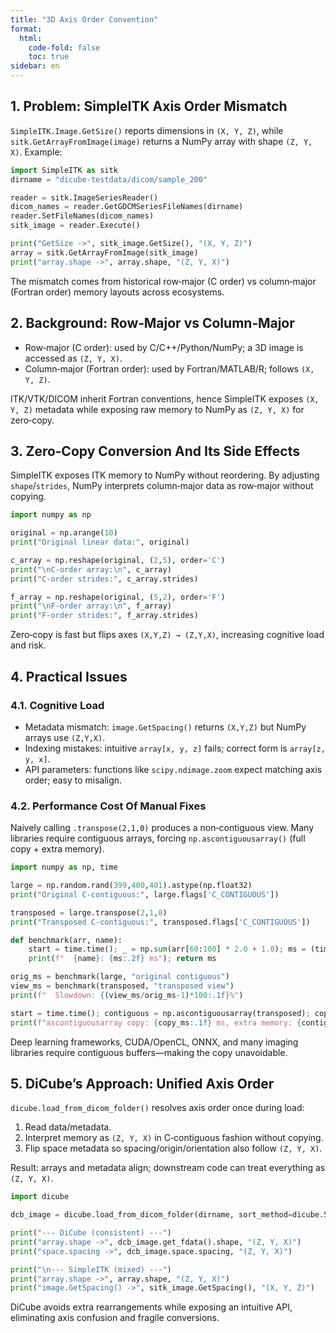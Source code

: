 ```yaml
---
title: "3D Axis Order Convention"
format:
  html:
    code-fold: false
    toc: true
sidebar: en
---
```


## 1. Problem: SimpleITK Axis Order Mismatch

`SimpleITK.Image.GetSize()` reports dimensions in `(X, Y, Z)`, while `sitk.GetArrayFromImage(image)` returns a NumPy array with shape `(Z, Y, X)`. Example:

```python
import SimpleITK as sitk
dirname = "dicube-testdata/dicom/sample_200"

reader = sitk.ImageSeriesReader()
dicom_names = reader.GetGDCMSeriesFileNames(dirname)
reader.SetFileNames(dicom_names)
sitk_image = reader.Execute()

print("GetSize ->", sitk_image.GetSize(), "(X, Y, Z)")
array = sitk.GetArrayFromImage(sitk_image)
print("array.shape ->", array.shape, "(Z, Y, X)")
```

The mismatch comes from historical row‑major (C order) vs column‑major (Fortran order) memory layouts across ecosystems.

## 2. Background: Row‑Major vs Column‑Major

- Row‑major (C order): used by C/C++/Python/NumPy; a 3D image is accessed as `(Z, Y, X)`.
- Column‑major (Fortran order): used by Fortran/MATLAB/R; follows `(X, Y, Z)`.

ITK/VTK/DICOM inherit Fortran conventions, hence SimpleITK exposes `(X, Y, Z)` metadata while exposing raw memory to NumPy as `(Z, Y, X)` for zero‑copy.

## 3. Zero‑Copy Conversion And Its Side Effects

SimpleITK exposes ITK memory to NumPy without reordering. By adjusting `shape`/`strides`, NumPy interprets column‑major data as row‑major without copying.

```python
import numpy as np

original = np.arange(10)
print("Original linear data:", original)

c_array = np.reshape(original, (2,5), order='C')
print("\nC-order array:\n", c_array)
print("C-order strides:", c_array.strides)

f_array = np.reshape(original, (5,2), order='F')
print("\nF-order array:\n", f_array)
print("F-order strides:", f_array.strides)
```

Zero‑copy is fast but flips axes `(X,Y,Z) → (Z,Y,X)`, increasing cognitive load and risk.

## 4. Practical Issues

### 4.1. Cognitive Load

- Metadata mismatch: `image.GetSpacing()` returns `(X,Y,Z)` but NumPy arrays use `(Z,Y,X)`.
- Indexing mistakes: intuitive `array[x, y, z]` fails; correct form is `array[z, y, x]`.
- API parameters: functions like `scipy.ndimage.zoom` expect matching axis order; easy to misalign.

### 4.2. Performance Cost Of Manual Fixes

Naively calling `.transpose(2,1,0)` produces a non‑contiguous view. Many libraries require contiguous arrays, forcing `np.ascontiguousarray()` (full copy + extra memory).

```python
import numpy as np, time

large = np.random.rand(399,400,401).astype(np.float32)
print("Original C-contiguous:", large.flags['C_CONTIGUOUS'])

transposed = large.transpose(2,1,0)
print("Transposed C-contiguous:", transposed.flags['C_CONTIGUOUS'])

def benchmark(arr, name):
    start = time.time(); _ = np.sum(arr[60:100] * 2.0 + 1.0); ms = (time.time()-start)*1000
    print(f"  {name}: {ms:.2f} ms"); return ms

orig_ms = benchmark(large, "original contiguous")
view_ms = benchmark(transposed, "transposed view")
print(f"  Slowdown: {(view_ms/orig_ms-1)*100:.1f}%")

start = time.time(); contiguous = np.ascontiguousarray(transposed); copy_ms = (time.time()-start)*1000
print(f"ascontiguousarray copy: {copy_ms:.1f} ms, extra memory: {contiguous.nbytes/1024/1024:.1f} MB")
```

Deep learning frameworks, CUDA/OpenCL, ONNX, and many imaging libraries require contiguous buffers—making the copy unavoidable.

## 5. DiCube’s Approach: Unified Axis Order

`dicube.load_from_dicom_folder()` resolves axis order once during load:

1. Read data/metadata.
2. Interpret memory as `(Z, Y, X)` in C‑contiguous fashion without copying.
3. Flip space metadata so spacing/origin/orientation also follow `(Z, Y, X)`.

Result: arrays and metadata align; downstream code can treat everything as `(Z, Y, X)`.

```python
import dicube

dcb_image = dicube.load_from_dicom_folder(dirname, sort_method=dicube.SortMethod.POSITION_RIGHT_HAND)

print("--- DiCube (consistent) ---")
print("array.shape ->", dcb_image.get_fdata().shape, "(Z, Y, X)")
print("space.spacing ->", dcb_image.space.spacing, "(Z, Y, X)")

print("\n--- SimpleITK (mixed) ---")
print("array.shape ->", array.shape, "(Z, Y, X)")
print("image.GetSpacing() ->", sitk_image.GetSpacing(), "(X, Y, Z)")
```

DiCube avoids extra rearrangements while exposing an intuitive API, eliminating axis confusion and fragile conversions.

